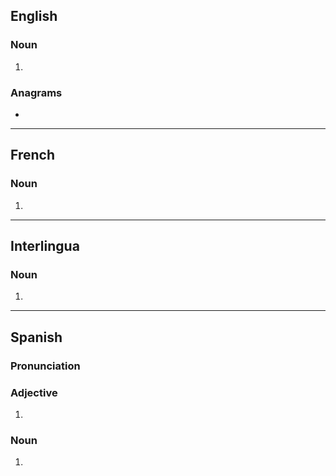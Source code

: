 ==English==

===Noun===
{{head|en|noun form}}

# {{plural of|en|maestro}}

===Anagrams===
* {{anagrams|en|a=aemorsst|Masorets|masorets|massoret|seastorm}}

----

==French==

===Noun===
{{head|fr|noun form|g=m}}

# {{plural of|fr|maestro}}

----

==Interlingua==

===Noun===
{{head|ia|noun form}}

# {{plural of|ia|maestro}}

----

==Spanish==

===Pronunciation===
{{es-IPA}}

===Adjective===
{{head|es|adjective form}}

# {{adj form of|es|maestro||m|p}}

===Noun===
{{head|es|noun form|g=m-p}}

# {{masculine plural of|es|maestro}}